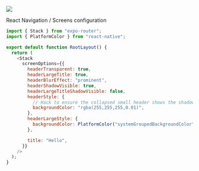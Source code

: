 ![](../assets/images/partial-react-logo.png)

React Navigation / Screens configuration

```js
import { Stack } from "expo-router";
import { PlatformColor } from "react-native";

export default function RootLayout() {
  return (
    <Stack
      screenOptions={{
        headerTransparent: true,
        headerLargeTitle: true,
        headerBlurEffect: "prominent",
        headerShadowVisible: true,
        headerLargeTitleShadowVisible: false,
        headerStyle: {
          // Hack to ensure the collapsed small header shows the shadow / border.
          backgroundColor: "rgba(255,255,255,0.01)",
        },
        headerLargeStyle: {
          backgroundColor: PlatformColor("systemGroupedBackgroundColor"), // Color of your background
        },

        title: "Hello",
      }}
    />
  );
}
```
